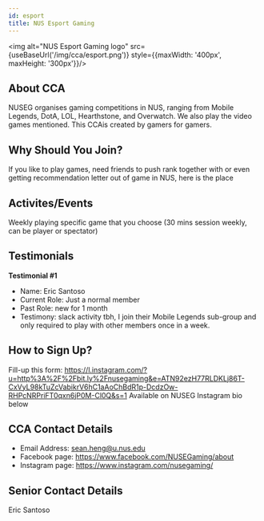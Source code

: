 ```yaml
---
id: esport
title: NUS Esport Gaming
---
```



<img alt="NUS Esport Gaming logo" src={useBaseUrl('/img/cca/esport.png')} style={{maxWidth: '400px', maxHeight: '300px'}}/>

## About CCA
NUSEG organises gaming competitions in NUS, ranging from Mobile Legends, DotA, LOL, Hearthstone, and Overwatch. We also play the video games mentioned. This CCAis created by gamers for gamers.


## Why Should You Join?
If you like to play games, need friends to push rank together with or even getting recommendation letter out of game in NUS, here is the place


## Activites/Events
Weekly playing specific game that you choose (30 mins session weekly, can be player or spectator)


## Testimonials
**Testimonial #1**
- Name: Eric Santoso 
- Current Role: Just a normal member
- Past Role: new for 1 month
- Testimony: slack activity tbh, I join their Mobile Legends sub-group and only required to play with other members once in a week.


## How to Sign Up?
Fill-up this form: https://l.instagram.com/?u=http%3A%2F%2Fbit.ly%2Fnusegaming&e=ATN92ezH77RLDKLj86T-CxVyL98kTuZcVabikrV6hC1aAoChBdR1p-DcdzOw-RHPcNRPriFT0qxn6jP0M-Cl0Q&s=1
Available on NUSEG Instagram bio below


## CCA Contact Details
- Email Address: sean.heng@u.nus.edu
- Facebook page: https://www.facebook.com/NUSEGaming/about
- Instagram page: https://www.instagram.com/nusegaming/


## Senior Contact Details
Eric Santoso
